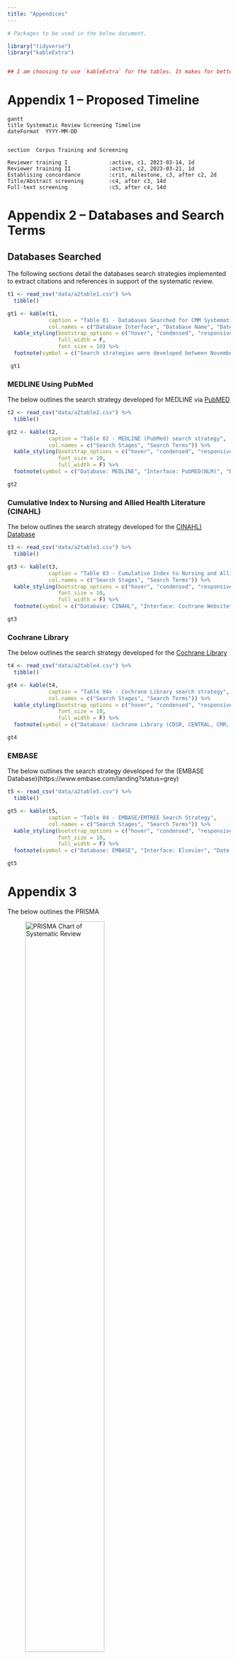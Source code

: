```yaml
---
title: "Appendices"
---
```


```r
# Packages to be used in the below document.

library("tidyverse")
library("kableExtra")


## I am choosing to use `kableExtra` for the tables. It makes for better PDF output tables as opposed to the `gt` package is better suited for HTML outputs.
```

# Appendix 1 -- Proposed Timeline

```mermaid
gantt
title Systematic Review Screening Timeline
dateFormat  YYYY-MM-DD


section  Corpus Training and Screening

Reviewer training I             :active, c1, 2023-03-14, 1d
Reviewer training II            :active, c2, 2023-03-21, 1d
Establising concordance         :crit, milestone, c3, after c2, 2d
Title/Abstract screening        :c4, after c3, 14d
Full-text screening             :c5, after c4, 14d
```



# Appendix 2 --  Databases and Search Terms

## Databases Searched

The following sections detail the databases search strategies implemented to extract citations and references in support of the systematic review.

```r

t1 <- read_csv("data/a2table1.csv") %>%
  tibble()

gt1 <- kable(t1,
             caption = "Table 01 - Databases Searched for CMM Systematic Review",
             col.names = c("Database Interface", "Database Name", "Date of Search", "Database Update", "Searchers")) %>%
  kable_styling(bootstrap_options = c("hover", "condensed", "responsive"),
                full_width = F,
                font_size = 10) %>%
  footnote(symbol = c("Search strategies were developed between November 2023 and February 2023.", "The final database search was performed on March 20, 203."))

 gt1

```


### MEDLINE Using PubMed

The below outlines the search strategy developed for MEDLINE via [PubMED](https://www.PubMed.gov)

```r

t2 <- read_csv("data/a2table2.csv") %>%
  tibble()

gt2 <- kable(t2, 
             caption = "Table 02 - MEDLINE (PubMed) search strategy",
             col.names = c("Search Stages", "Search Terms")) %>%
  kable_styling(bootstrap_options = c("hover", "condensed", "responsive"), 
                font_size = 10,
                full_width = F) %>%
  footnote(symbol = c("Database: MEDLINE", "Interface: PubMED(NLM)", "Date Range: Jan. 2010 - Mar. 2023", "Pub Types: Peer reviewed", "Filter source: N/A" ))

gt2
```


### Cumulative Index to Nursing and Allied Health Literature (CINAHL)

The below outlines the search strategy developed for the [CINAHL) Database](https://search.ebscohost.com)

```r

t3 <- read_csv("data/a2table3.csv") %>%
  tibble()

gt3 <- kable(t3, 
             caption = "Table 03 - Cumulative Index to Nursing and Allied Health Literature (CINAHL)",
             col.names = c("Search Stages", "Search Terms")) %>%
  kable_styling(bootstrap_options = c("hover", "condensed", "responsive"), 
                font_size = 10,
                full_width = F) %>%
  footnote(symbol = c("Database: CINAHL", "Interface: Cochrane Website", "Date Range: Jan. 2010 - Mar. 2023", "Pub Types: Peer reviewed", "Filter source: N/A" ))

gt3
```


### Cochrane Library

The below outlines the search strategy developed for the [Cochrane Library](https://www.PubMed.gov)

```r

t4 <- read_csv("data/a2table4.csv") %>%
  tibble()

gt4 <- kable(t4, 
             caption = "Table 04x - Cochrane Library search strategy",
             col.names = c("Search Stages", "Search Terms")) %>%
  kable_styling(bootstrap_options = c("hover", "condensed", "responsive"), 
                font_size = 10,
                full_width = F) %>%
  footnote(symbol = c("Database: Cochrane Library (CDSR, CENTRAL, CMR, DARE, EED, HTA)", "Interface: Cochrane Website", "Date Range: Jan. 2010 - Mar. 2023", "Pub Types: Peer reviewed", "Filter source: N/A" ))

gt4
```


### EMBASE

The below outlines the search strategy developed for the (EMBASE Database)(https://www.embase.com/landing?status=grey)


```r

t5 <- read_csv("data/a2table5.csv") %>%
  tibble()

gt5 <- kable(t5, 
             caption = "Table 04 - EMBASE/EMTREE Search Strategy",
             col.names = c("Search Stages", "Search Terms")) %>%
  kable_styling(bootstrap_options = c("hover", "condensed", "responsive"), 
                font_size = 10,
                full_width = F) %>%
  footnote(symbol = c("Database: EMBASE", "Interface: Elsevier", "Date Range: Jan. 2010 - Mar. 2023", "Pub Types: Peer reviewed", "Filter source: N/A" ))

gt5
```


# Appendix 3

The below outlines the PRISMA 

![PRISMA Chart of Systematic Review^[Haddaway et al. (2022)]](images/cmmsr_prisma.svg){fig-align="center" width=65%}

## PRISMA Chart Details

### Specific Database Results

-   MEDLINE(PubMed), 108;
-   CINAHL, 41;
-   Cochrane Library, 68;
-   EMBASE, 21


### Exclusion Reasons

-   Wrong intervention (not CMM), xxx;
-   Wrong outcomes (see protocol), xxx;
-   Wrong language (not English), xxx;
-   Wrong country/setting (not USA), xxx;
-   Wrong population (not Hypertensive/pharmacist), xxx;
-   Wrong study type (see protocol), xxx;
-   Wrong period (not after 2010), xxx;

# Appendix 4 - Establishing Concordance

```r
library("tidyverse")
library("readr")

```

The total number of citations in our corpus is 217 (on March 18, 2023). After a removal of ducplicates. See PRISMA chart in Appendix.
The *Cochrane Handbook for Systematic Reviews of Interventions* suggests that we use approximate 10 percent of the corpus to estimate inter-rater reliability (IRR). Therefore, we created a sequential ID variable for alll the citations in our corpus (N = 217). From there we used a random number generator to select 22 ($\approx$ 10%)

Using a random integer genearator, based on the ID column/ variable in our corpus ([Random.org](https://www.random.org)), we generated 22 random numbers between 1 and 217. Where 

```r

af1 <- read_csv("data/2023titlesabstracts.csv")

af2 <- af1 %>%
  filter(ID %in% c("95", "202", "124", "194", "184", "13", "2", "187", "153", "115", "86", "192", "33", "210", "196", "91", "111", "99", "1", "207", "103", "7")) %>%
  select("ID", "Publication Year", "Author", "Title", "Url", "DOI", "Extra")

write_csv(af2, "data/202303concordance.csv")

```

## Concordance Established

There was a delay in establishing concordance. We had had to conduct two training sessions to make up for disagreements between the screeners.

### Kappa after training one

After the first training session, the team (a total of four raters) established a **Fleiss' Kappa of 0.35**. Which demonstrates poor agreement. Attempting to move forward given that statistic will create problems. For instance, we may miss critical citations and references for full-text review and for data extraction. See calculations below.

```r
## Library

library(tidyverse)
library(irr)

## Data

t1 <- read_csv("data/kappa/irr_data1.csv")

## Light's Kappa works for instances with more than two raters.

kappam.light(t1[, 2:5])

## As does the Fliess's Kappa.

kappam.fleiss(t1[, 2:5])


```



### Kappa after training two

After the second training session, the team (a total of five raters) established a **Fleiss' Kappa of 0.75**. This finding demonstrates very good agreement, strong enough to move forward. See calculations below. 


```r

## Data

t2 <- read_csv("data/kappa/irr_data2.csv")

## Light's Kappa works for instances with more than two raters.

kappam.light(t2[, 2:6])

## As does the Fleiss's Kappa.

kappam.fleiss(t2[, 2:6])


```


IRR is established on April 11, 2023. The team is then moved onto Title/ Abstract screening within the SysRev platform.



